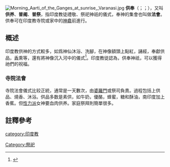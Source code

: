 {{otheruses|供奉 (佛教)}}
{{印度教}}
[[File:Morning_Aarti_of_the_Ganges_at_sunrise,_Varanasi.jpg|thumb]]
'''供奉'''（{{lang-sa|pūja}}；{{lang-hi|पूजा|pooja}}；{{lang-ta|pusei}}），又叫'''供养'''、'''普阇'''、'''普祭'''，指印度教徒禮敬、祭祀神祇的儀式，奉神的集會也叫做'''法會'''。供奉可在印度教寺院或家中的[[神龕|神龕]]前進行。

==概述==
印度教供神的方式較多，如爲神仙沐浴、洗腳，在神像額頭上點紅，誦經，奉獻供品，[[香|香]]熏等，還有將神像沉入河中的儀式<ref>{{Cite web |url=https://talk.ltn.com.tw/article/breakingnews/2680557 |title=孟加拉人歡慶印度教大節Durga Puja |access-date=2019-03-09 |archive-date=2021-04-20 |archive-url=https://web.archive.org/web/20210420122923/https://talk.ltn.com.tw/article/breakingnews/2680557 |dead-url=no }}</ref>。印度教徒認為，供奉神祇，可以獲得祂們的祝福。

===寺院法會===
{{commons category|Puja}}
寺院法會儀式比较正統，通常是一天數次，由[[婆羅門|婆羅門]]或祭司負責。過程包括上供品、燒香、沐浴。供品多数是素供，如牛奶，優酪，蜂蜜，糖和酥油，南印度加上香蕉。但[[性力派|性力派]]女神要血肉供养。家庭祭拜則簡單很多。

==註釋參考==
{{reflist}}

[[category:印度教|category:印度教]]
[[Category:祭祀|Category:祭祀]]